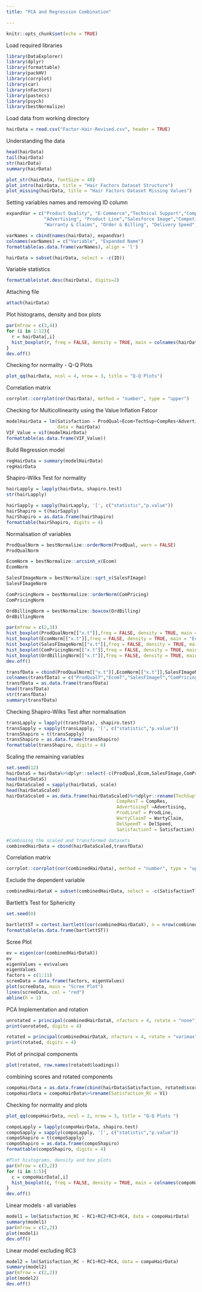 ```yaml
---
title: "PCA and Regression Combination"

---
```


```r
knitr::opts_chunk$set(echo = TRUE)
```


Load required libraries
```r
library(DataExplorer)
library(dplyr)
library(formattable)
library(packHV)
library(corrplot)
library(car)
library(nFactors)
library(pastecs)
library(psych)
library(bestNormalize)

```


Load data from working directory
```r
hairData = read.csv("Factor-Hair-Revised.csv", header = TRUE)

```


Understanding the data
```r
head(hairData)
tail(hairData)
str(hairData)
summary(hairData)

plot_str(hairData, fontSize = 40)
plot_intro(hairData, title = "Hair Factors Dataset Structure")
plot_missing(hairData, title = "Hair Factors Dataset Missing Values")

```


Setting variables names and removing ID column
```r
expandVar = c("Product Quality", "E-Commerce","Technical Support","Complaint Resolution",
              "Advertising", "Product Line","Salesforce Image","Competitive Pricing",
              "Warranty & Claims", "Order & Billing", "Delivery Speed","Customer Satisfaction")

varNames = cbind(names(hairData), expandVar)
colnames(varNames) = c("Variable", "Expanded Name")
formattable(as.data.frame(varNames), align = 'l')

hairData = subset(hairData, select = -c(ID))

```


Variable statistics
```r
formattable(stat.desc(hairData), digits=2)

```


Attaching file
```r
attach(hairData)

```


Plot histograms, density and box plots
```r
par(mfrow = c(3,4))
for (i in 1:12){
  r = hairData[,i]
  hist_boxplot(r, freq = FALSE, density = TRUE, main = colnames(hairData[i]), xlab = "Score")
}
dev.off()

```


Checking for normality - Q-Q Plots
```r
plot_qq(hairData, ncol = 4, nrow = 3, title = "Q-Q Plots")

```


Correlation matrix
```r
corrplot::corrplot(cor(hairData), method = "number", type = "upper")

```


Checking for Multicollinearity using the Value Inflation Fatcor
```r

modelHairData = lm(Satisfaction ~ ProdQual+Ecom+TechSup+CompRes+Advertising+ProdLine+SalesFImage+ComPricing+WartyClaim+OrdBilling+DelSpeed,
                   data = hairData)
VIF_Value = vif(modelHairData)
formattable(as.data.frame(VIF_Value))
```


Build Regression model
```r
regHairData = summary(modelHairData)
regHairData

```


Shapiro-Wilks Test for normality
```r
hairLapply = lapply(hairData, shapiro.test)
str(hairLapply)

hairSapply = sapply(hairLapply, '[', c("statistic","p.value"))
hairShapiro = t(hairSapply)
hairShapiro = as.data.frame(hairShapiro)
formattable(hairShapiro, digits = 4)

```


Normalisation of variables
```r
ProdQualNorm = bestNormalize::orderNorm(ProdQual, warn = FALSE)
ProdQualNorm

EcomNorm = bestNormalize::arcsinh_x(Ecom)
EcomNorm

SalesFImageNorm = bestNormalize::sqrt_x(SalesFImage)
SalesFImageNorm

ComPricingNorm = bestNormalize::orderNorm(ComPricing)
ComPricingNorm

OrdBillingNorm = bestNormalize::boxcox(OrdBilling)
OrdBillingNorm

par(mfrow = c(2,3))
hist_boxplot(ProdQualNorm[["x.t"]],freq = FALSE, density = TRUE, main = "ProdQual - Normalised", xlab = "Scale")
hist_boxplot(EcomNorm[["x.t"]],freq = FALSE, density = TRUE, main = "Ecom - Normalised", xlab = "Scale")
hist_boxplot(SalesFImageNorm[["x.t"]],freq = FALSE, density = TRUE, main = "SalesFImage - Normalised", xlab = "Scale")
hist_boxplot(ComPricingNorm[["x.t"]],freq = FALSE, density = TRUE, main = "ComPricing - Normalised", xlab = "Scale")
hist_boxplot(OrdBillingNorm[["x.t"]],freq = FALSE, density = TRUE, main = "OrdBilling - Normalised", xlab = "Scale")
dev.off()

transfData = cbind(ProdQualNorm[["x.t"]],EcomNorm[["x.t"]],SalesFImageNorm[["x.t"]], ComPricingNorm[["x.t"]], OrdBillingNorm[["x.t"]])
colnames(transfData) = c("ProdQualT","EcomT","SalesFImageT","ComPricingT","OrdBillingT")
transfData = as.data.frame(transfData)
head(transfData)
str(transfData)
summary(transfData)

```


Checking Shapiro-Wilks Test after normalisation
```r
transLapply = lapply((transfData), shapiro.test)
transSapply = sapply(transLapply, '[', c("statistic","p.value"))
transShapiro = t(transSapply)
transShapiro = as.data.frame(transShapiro)
formattable(transShapiro, digits = 6)

```


Scaling the remaining variables
```r
set.seed(12)
hairDataS = hairData%>%dplyr::select(-c(ProdQual,Ecom,SalesFImage,ComPricing,OrdBilling))
head(hairDataS) 
hairDataScaled = sapply(hairDataS, scale)  
head(hairDataScaled)
hairDataScaled = as.data.frame(hairDataScaled)%>%dplyr::rename(TechSupT = TechSup, 
                                         CompResT = CompRes,
                                         AdvertisingT =Advertising,
                                         ProdLineT = ProdLine,
                                         WartyClaimT = WartyClaim,
                                         DelSpeedT = DelSpeed,
                                         SatisfactionT = Satisfaction)

#Combining the scaled and transformed datasets
combinedHairData = cbind(hairDataScaled,transfData)

```


Correlation matrix
```r
corrplot::corrplot(cor(combinedHairData), method = "number", type = "upper")

```


Exclude the dependent variable
```r
combinedHairDataX = subset(combinedHairData, select = -c(SatisfactionT))

```


Bartlett's Test for Sphericity
```r
set.seed(0)

bartlettST = cortest.bartlett(cor(combinedHairDataX), n = nrow(combinedHairDataX))
formattable(as.data.frame(bartlettST))

```


Scree Plot
```r
ev = eigen(cor(combinedHairDataX))
ev
eigenValues = ev$values
eigenValues
factors = c(1:11)
screeData = data.frame(factors, eigenValues)
plot(screeData, main = "Scree Plot")
lines(screeData, col = "red")
abline(h = 1)

```


PCA Implementation and rotation
```r
unrotated = principal(combinedHairDataX, nfactors = 4, rotate = "none")
print(unrotated, digits = 4)

rotated = principal(combinedHairDataX, nfactors = 4, rotate = "varimax")
print(rotated, digits = 4)

```


Plot of principal components
```r
plot(rotated, row.names(rotated$loadings))

```


combining scores and rotated components
```r
compoHairData = as.data.frame(cbind(hairData$Satisfaction, rotated$scores))
compoHairData = compoHairData%>%rename(Satisfaction_RC = V1)

```


Checking for normality and plots
```r
plot_qq(compoHairData, ncol = 2, nrow = 3, title = "Q-Q Plots ")

compoLapply = lapply(compoHairData, shapiro.test)
compoSapply = sapply(compoLapply, '[', c("statistic","p.value"))
compoShapiro = t(compoSapply)
compoShapiro = as.data.frame(compoShapiro)
formattable(compoShapiro, digits = 4)

#Plot histograms, density and box plots
par(mfrow = c(3,2))
for (i in 1:5){
  c = compoHairData[,i]
  hist_boxplot(c, freq = FALSE, density = TRUE, main = colnames(compoHairData[i]), xlab = "Score")
}
dev.off()

```


Linear models - all variables
```r
model1 = lm(Satisfaction_RC ~ RC1+RC2+RC3+RC4, data = compoHairData)
summary(model1)
par(mfrow = c(2,2))
plot(model1)
dev.off()

```


Linear model excluding RC3
```r
model2 = lm(Satisfaction_RC ~ RC1+RC2+RC4, data = compoHairData)
summary(model2)
par(mfrow = c(2,2))
plot(model2)
dev.off()

```

